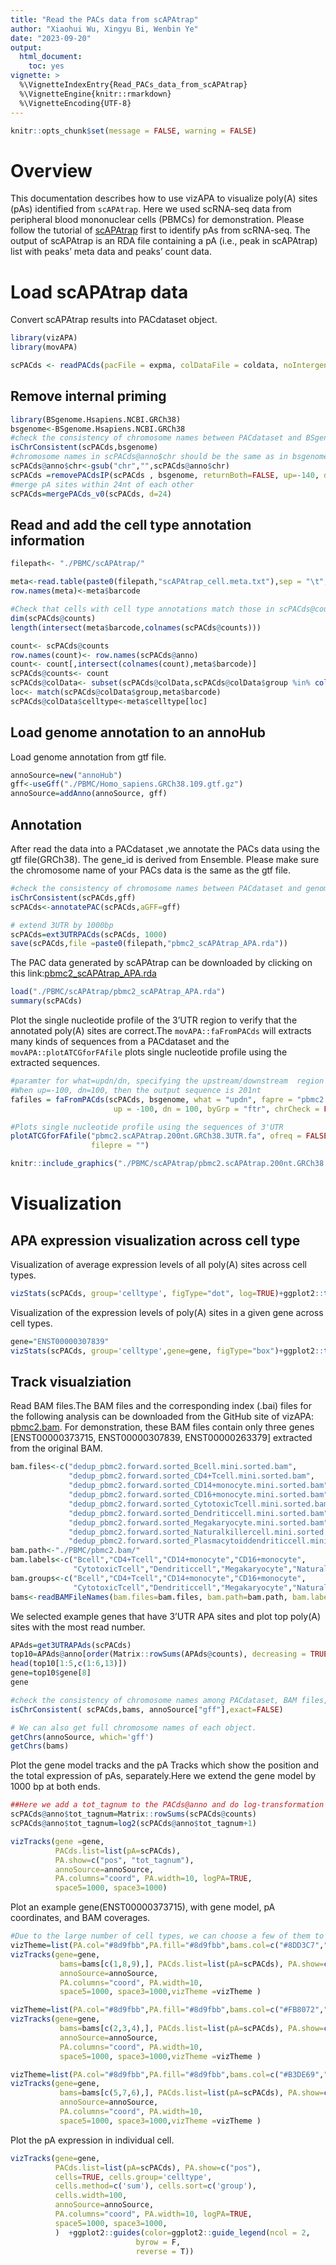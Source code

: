 ---
title: "Read the PACs data from scAPAtrap"
author: "Xiaohui Wu, Xingyu Bi, Wenbin Ye"
date: "2023-09-20"
output:
  html_document: 
    toc: yes
vignette: >
  %\VignetteIndexEntry{Read_PACs_data_from_scAPAtrap}
  %\VignetteEngine{knitr::rmarkdown}
  %\VignetteEncoding{UTF-8}    
---

```{r setup, include=FALSE}
knitr::opts_chunk$set(message = FALSE, warning = FALSE)
```


# Overview

This documentation describes how to use vizAPA to visualize poly(A) sites (pAs) identified from `scAPAtrap`. Here we used scRNA-seq data from peripheral blood mononuclear cells (PBMCs) for demonstration. Please follow the tutorial of [scAPAtrap](https://github.com/BMILAB/scAPAtrap/) first to identify pAs from scRNA-seq. The output of scAPAtrap is an RDA file containing a pA (i.e., peak in scAPAtrap) list with peaks' meta data and peaks' count data.


# Load scAPAtrap data

Convert scAPAtrap results into PACdataset object.
```{r results='hide'}
library(vizAPA)
library(movAPA)
```

```{r eval=FALSE}
scPACds <- readPACds(pacFile = expma, colDataFile = coldata, noIntergenic = FALSE)
```

##  Remove internal priming

```{r eval=FALSE }
library(BSgenome.Hsapiens.NCBI.GRCh38)
bsgenome<-BSgenome.Hsapiens.NCBI.GRCh38
#check the consistency of chromosome names between PACdataset and BSgenome
isChrConsistent(scPACds,bsgenome)
#chromosome names in scPACds@anno$chr should be the same as in bsgenome$seqnames
scPACds@anno$chr<-gsub("chr","",scPACds@anno$chr)
scPACds =removePACdsIP(scPACds , bsgenome, returnBoth=FALSE, up=-140, dn=10, conA=6, sepA=NA,chrCheck = FALSE)
#merge pA sites within 24nt of each other
scPACds=mergePACds_v0(scPACds, d=24)

```

##  Read and add the cell type annotation information
```{r eval=FALSE}
filepath<- "./PBMC/scAPAtrap/"

meta<-read.table(paste0(filepath,"scAPAtrap_cell.meta.txt"),sep = "\t",header = TRUE)
row.names(meta)<-meta$barcode

#Check that cells with cell type annotations match those in scPACds@counts
dim(scPACds@counts)
length(intersect(meta$barcode,colnames(scPACds@counts)))

count<- scPACds@counts
row.names(count)<- row.names(scPACds@anno)
count<- count[,intersect(colnames(count),meta$barcode)]
scPACds@counts<- count
scPACds@colData<- subset(scPACds@colData,scPACds@colData$group %in% colnames(count))
loc<- match(scPACds@colData$group,meta$barcode)
scPACds@colData$celltype<-meta$celltype[loc]
```


##  Load genome annotation to an annoHub
Load genome annotation from gtf file.
```{r }
annoSource=new("annoHub")
gff<-useGff("./PBMC/Homo_sapiens.GRCh38.109.gtf.gz")
annoSource=addAnno(annoSource, gff)
```

##  Annotation 
After read the data into a PACdataset ,we annotate the PACs data using the gtf file(GRCh38). The gene_id is derived from Ensemble. Please make sure the chromosome name of your PACs data is the same as the gtf file.
```{r eval=FALSE}
#check the consistency of chromosome names between PACdataset and genome annotations
isChrConsistent(scPACds,gff)
scPACds<-annotatePAC(scPACds,aGFF=gff)

# extend 3UTR by 1000bp
scPACds=ext3UTRPACds(scPACds, 1000)
save(scPACds,file =paste0(filepath,"pbmc2_scAPAtrap_APA.rda"))
```

The PAC data generated by scAPAtrap can be downloaded by clicking on this link:[pbmc2_scAPAtrap_APA.rda](https://github.com/BMILAB/vizAPA/tree/refer)
```{r}
load("./PBMC/scAPAtrap/pbmc2_scAPAtrap_APA.rda")
summary(scPACds)
```

Plot the single nucleotide profile of the 3'UTR region to verify that the annotated poly(A) sites are correct.The `movAPA::faFromPACds` will extracts many kinds of sequences from a PACdataset and the `movAPA::plotATCGforFAfile` plots single nucleotide profile using the extracted sequences.
```{r eval=FALSE}
#paramter for what=updn/dn, specifying the upstream/downstream  region from the PAC. 
#When up=-100, dn=100, then the output sequence is 201nt 
fafiles = faFromPACds(scPACds, bsgenome, what = "updn", fapre = "pbmc2.scAPAtrap.200nt.GRCh38",
                       up = -100, dn = 100, byGrp = "ftr", chrCheck = FALSE)

#Plots single nucleotide profile using the sequences of 3'UTR
plotATCGforFAfile("pbmc2.scAPAtrap.200nt.GRCh38.3UTR.fa", ofreq = FALSE, opdf = TRUE, refPos = 101,
                  filepre = "")
```

```{r out.height="70%",out.width="60%",echo=FALSE}
knitr::include_graphics("./PBMC/scAPAtrap/pbmc2.scAPAtrap.200nt.GRCh38.3UTR.png")
```

# Visualization
##  APA expression visualization across cell type
Visualization of average expression levels of all poly(A) sites across cell types.
```{r}
vizStats(scPACds, group='celltype', figType="dot", log=TRUE)+ggplot2::theme(axis.text.x = ggplot2::element_text(angle = 30, hjust = 1))
```

Visualization of the expression levels of poly(A) sites in a given gene across cell types.
```{r}
gene="ENST00000307839"
vizStats(scPACds, group='celltype',gene=gene, figType="box")+ggplot2::theme(axis.text.x = ggplot2::element_text(angle = 30, hjust = 1))
```


##  Track visualziation
Read BAM files.The BAM files and the corresponding index (.bai) files for the following analysis can be downloaded from the GitHub site of vizAPA: [pbmc2.bam](https://github.com/BMILAB/vizAPA/tree/refer). For demonstration, these BAM files contain only three genes [ENST00000373715, ENST00000307839, ENST00000263379] extracted from the original BAM.
```{r}
bam.files<-c("dedup_pbmc2.forward.sorted_Bcell.mini.sorted.bam",
             "dedup_pbmc2.forward.sorted_CD4+Tcell.mini.sorted.bam",
             "dedup_pbmc2.forward.sorted_CD14+monocyte.mini.sorted.bam",
             "dedup_pbmc2.forward.sorted_CD16+monocyte.mini.sorted.bam",
             "dedup_pbmc2.forward.sorted_CytotoxicTcell.mini.sorted.bam",
             "dedup_pbmc2.forward.sorted_Dendriticcell.mini.sorted.bam",
             "dedup_pbmc2.forward.sorted_Megakaryocyte.mini.sorted.bam",
             "dedup_pbmc2.forward.sorted_Naturalkillercell.mini.sorted.bam",
             "dedup_pbmc2.forward.sorted_Plasmacytoiddendriticcell.mini.sorted.bam")
bam.path<-"./PBMC/pbmc2.bam/"
bam.labels<-c("Bcell","CD4+Tcell","CD14+monocyte","CD16+monocyte",
              "CytotoxicTcell","Dendriticcell","Megakaryocyte","Naturalkillercell","Plasmacytoiddendriticcell")
bam.groups<-c("Bcell","CD4+Tcell","CD14+monocyte","CD16+monocyte",
              "CytotoxicTcell","Dendriticcell","Megakaryocyte","Naturalkillercell","Plasmacytoiddendriticcell")
bams<-readBAMFileNames(bam.files=bam.files, bam.path=bam.path, bam.labels = bam.labels, bam.groups = bam.groups)
```

We selected example genes that have 3'UTR APA sites and plot top poly(A) sites with the most read number.
```{r}
APAds=get3UTRAPAds(scPACds)
top10=APAds@anno[order(Matrix::rowSums(APAds@counts), decreasing = TRUE)[1:10],]
head(top10[1:5,c(1:6,13)])
gene=top10$gene[8]
gene

```

```{r}
#check the consistency of chromosome names among PACdataset, BAM files, and genome annotations.
isChrConsistent( scPACds,bams, annoSource["gff"],exact=FALSE)

# We can also get full chromosome names of each object.
getChrs(annoSource, which='gff')
getChrs(bams)

```

Plot the gene model tracks and the pA Tracks which show the position and the total expression of pAs, separately.Here we extend the gene model by 1000 bp at both ends.
```{r results='hide'}
##Here we add a tot_tagnum to the PACds@anno and do log-transformation to show the tot_tagnum clearly.
scPACds@anno$tot_tagnum=Matrix::rowSums(scPACds@counts)
scPACds@anno$tot_tagnum=log2(scPACds@anno$tot_tagnum+1)

vizTracks(gene =gene, 
          PACds.list=list(pA=scPACds), 
          PA.show=c("pos", "tot_tagnum"),
          annoSource=annoSource,
          PA.columns="coord", PA.width=10, logPA=TRUE,
          space5=1000, space3=1000)
```

Plot an example gene(ENST00000373715), with gene model, pA coordinates, and BAM coverages.
```{r results='hide',out.height="90%",out.width="90%"}

#Due to the large number of cell types, we can choose a few of them to plot the bam coverage. 
vizTheme=list(PA.col="#8d9fbb",PA.fill="#8d9fbb",bams.col=c("#8DD3C7","#FFFFB3","#BEBADA"),bams.fill=c("#8DD3C7","#FFFFB3","#BEBADA"))
vizTracks(gene=gene, 
           bams=bams[c(1,8,9),], PACds.list=list(pA=scPACds), PA.show=c("pos"),
           annoSource=annoSource,
           PA.columns="coord", PA.width=10,
           space5=1000, space3=1000,vizTheme =vizTheme )

vizTheme=list(PA.col="#8d9fbb",PA.fill="#8d9fbb",bams.col=c("#FB8072","#80B1D3","#FDB462"),bams.fill=c("#FB8072","#80B1D3","#FDB462"))
vizTracks(gene=gene, 
           bams=bams[c(2,3,4),], PACds.list=list(pA=scPACds), PA.show=c("pos"),
           annoSource=annoSource,
           PA.columns="coord", PA.width=10,
           space5=1000, space3=1000,vizTheme =vizTheme )

vizTheme=list(PA.col="#8d9fbb",PA.fill="#8d9fbb",bams.col=c("#B3DE69","#FCCDE5","#D9D9D9"),bams.fill=c("#B3DE69","#FCCDE5","#D9D9D9"))
vizTracks(gene=gene, 
           bams=bams[c(5,7,6),], PACds.list=list(pA=scPACds), PA.show=c("pos"),
           annoSource=annoSource,
           PA.columns="coord", PA.width=10,
           space5=1000, space3=1000,vizTheme =vizTheme )

```

Plot the pA expression in individual cell.
```{r results='hide',out.height="90%",out.width="90%"}

vizTracks(gene=gene, 
          PACds.list=list(pA=scPACds), PA.show=c("pos"),
          cells=TRUE, cells.group='celltype',
          cells.method=c('sum'), cells.sort=c('group'),
          cells.width=100,
          annoSource=annoSource,
          PA.columns="coord", PA.width=10, logPA=TRUE,
          space5=1000, space3=1000,
          )  +ggplot2::guides(color=ggplot2::guide_legend(ncol = 2,
                            byrow = F,
                            reverse = T))

```


